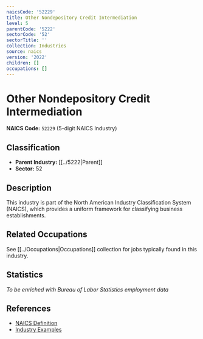 ```yaml
---
naicsCode: '52229'
title: Other Nondepository Credit Intermediation
level: 5
parentCode: '5222'
sectorCode: '52'
sectorTitle: ''
collection: Industries
source: naics
version: '2022'
children: []
occupations: []
---
```

# Other Nondepository Credit Intermediation

**NAICS Code:** `52229` (5-digit NAICS Industry)

## Classification

- **Parent Industry:** [[../5222|Parent]]
- **Sector:** 52

## Description

This industry is part of the North American Industry Classification System (NAICS), which provides a uniform framework for classifying business establishments.

## Related Occupations

See [[../Occupations|Occupations]] collection for jobs typically found in this industry.

## Statistics

*To be enriched with Bureau of Labor Statistics employment data*

## References

- [NAICS Definition](https://www.census.gov/naics/)
- [Industry Examples](https://www.census.gov/naics/2022NAICS/)

